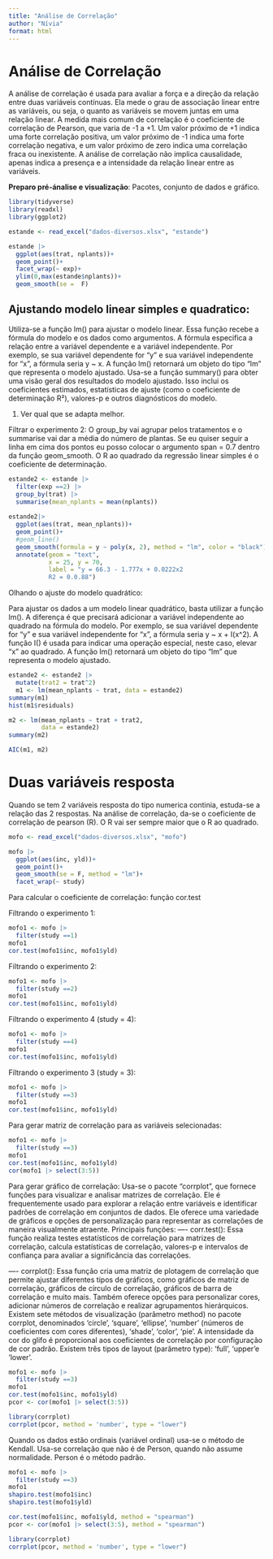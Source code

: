 ```yaml
---
title: "Análise de Correlação"
author: "Nívia"
format: html
---
```


# Análise de Correlação

A análise de correlação é usada para avaliar a força e a direção da relação entre duas variáveis contínuas. Ela mede o grau de associação linear entre as variáveis, ou seja, o quanto as variáveis se movem juntas em uma relação linear. A medida mais comum de correlação é o coeficiente de correlação de Pearson, que varia de -1 a +1. Um valor próximo de +1 indica uma forte correlação positiva, um valor próximo de -1 indica uma forte correlação negativa, e um valor próximo de zero indica uma correlação fraca ou inexistente. A análise de correlação não implica causalidade, apenas indica a presença e a intensidade da relação linear entre as variáveis.

**Preparo pré-ánalise e visualização**: Pacotes, conjunto de dados e gráfico.
```r
library(tidyverse)
library(readxl)
library(ggplot2)
```

```r
estande <- read_excel("dados-diversos.xlsx", "estande")

estande |>
  ggplot(aes(trat, nplants))+
  geom_point()+
  facet_wrap(~ exp)+
  ylim(0,max(estande$nplants))+
  geom_smooth(se =  F)
```

## Ajustando modelo linear simples e quadratico:

Utiliza-se a função lm() para ajustar o modelo linear. Essa função recebe a fórmula do modelo e os dados como argumentos. A fórmula especifica a relação entre a variável dependente e a variável independente. Por exemplo, se sua variável dependente for "y" e sua variável independente for "x", a fórmula seria y \~ x. A função lm() retornará um objeto do tipo "lm" que representa o modelo ajustado. Usa-se a função summary() para obter uma visão geral dos resultados do modelo ajustado. Isso inclui os coeficientes estimados, estatísticas de ajuste (como o coeficiente de determinação R²), valores-p e outros diagnósticos do modelo.

1.  Ver qual que se adapta melhor.

Filtrar o experimento 2: O group_by vai agrupar pelos tratamentos e o summarise vai dar a média do número de plantas. Se eu quiser seguir a linha em cima dos pontos eu posso colocar o argumento span = 0.7 dentro da função geom_smooth. O R ao quadrado da regressão linear simples é o coeficiente de determinação.

```r
estande2 <- estande |>
  filter(exp ==2) |>
  group_by(trat) |>
  summarise(mean_nplants = mean(nplants))
  
estande2|>
  ggplot(aes(trat, mean_nplants))+
  geom_point()+
  #geom_line()
  geom_smooth(formula = y ~ poly(x, 2), method = "lm", color = "black")+
  annotate(geom = "text", 
           x = 25, y = 70,
           label = "y = 66.3 - 1.777x + 0.0222x2
           R2 = 0.0.88")

```

Olhando o ajuste do modelo quadrático:

Para ajustar os dados a um modelo linear quadrático, basta utilizar a função lm(). A diferença é que precisará adicionar a variável independente ao quadrado na fórmula do modelo. Por exemplo, se sua variável dependente for "y" e sua variável independente for "x", a fórmula seria y \~ x + I(x\^2). A função I() é usada para indicar uma operação especial, neste caso, elevar "x" ao quadrado. A função lm() retornará um objeto do tipo "lm" que representa o modelo ajustado.

```r
estande2 <- estande2 |>
  mutate(trat2 = trat^2)
  m1 <- lm(mean_nplants ~ trat, data = estande2)
summary(m1)
hist(m1$residuals)

m2 <- lm(mean_nplants ~ trat + trat2,
         data = estande2)
summary(m2)

AIC(m1, m2)
```

# Duas variáveis resposta

Quando se tem 2 variáveis resposta do tipo numerica continia, estuda-se a relação das 2 respostas. Na análise de correlação, da-se o coeficiente de correlação de pearson (R). O R vai ser sempre maior que o R ao quadrado.

```r
mofo <- read_excel("dados-diversos.xlsx", "mofo")

mofo |>
  ggplot(aes(inc, yld))+
  geom_point()+
  geom_smooth(se = F, method = "lm")+
  facet_wrap(~ study)
```

Para calcular o coeficiente de correlação: função cor.test

Filtrando o experimento 1:

```r
mofo1 <- mofo |>
  filter(study ==1)
mofo1
cor.test(mofo1$inc, mofo1$yld)
```

Filtrando o experimento 2:

```r
mofo1 <- mofo |>
  filter(study ==2)
mofo1
cor.test(mofo1$inc, mofo1$yld)
```

Filtrando o experimento 4 (study = 4):

```r
mofo1 <- mofo |>
  filter(study ==4)
mofo1
cor.test(mofo1$inc, mofo1$yld)
```

Filtrando o experimento 3 (study = 3):

```r
mofo1 <- mofo |>
  filter(study ==3)
mofo1
cor.test(mofo1$inc, mofo1$yld)
```

Para gerar matriz de correlação para as variáveis selecionadas:

```r
mofo1 <- mofo |>
  filter(study ==3)
mofo1
cor.test(mofo1$inc, mofo1$yld)
cor(mofo1 |> select(3:5))
```

Para gerar gráfico de correlação: Usa-se o pacote "corrplot", que fornece funções para visualizar e analisar matrizes de correlação. Ele é frequentemente usado para explorar a relação entre variáveis e identificar padrões de correlação em conjuntos de dados. Ele oferece uma variedade de gráficos e opções de personalização para representar as correlações de maneira visualmente atraente. Principais funções: ---- corr.test(): Essa função realiza testes estatísticos de correlação para matrizes de correlação, calcula estatísticas de correlação, valores-p e intervalos de confiança para avaliar a significância das correlações.

---- corrplot(): Essa função cria uma matriz de plotagem de correlação que permite ajustar diferentes tipos de gráficos, como gráficos de matriz de correlação, gráficos de círculo de correlação, gráficos de barra de correlação e muito mais. Também oferece opções para personalizar cores, adicionar números de correlação e realizar agrupamentos hierárquicos. Existem sete métodos de visualização (parâmetro method) no pacote corrplot, denominados 'circle', 'square', 'ellipse', 'number' (números de coeficientes com cores diferentes), 'shade', 'color', 'pie'. A intensidade da cor do glifo é proporcional aos coeficientes de correlação por configuração de cor padrão. Existem três tipos de layout (parâmetro type): 'full', 'upper'e 'lower'.

```r
mofo1 <- mofo |>
  filter(study ==3)
mofo1
cor.test(mofo1$inc, mofo1$yld)
pcor <- cor(mofo1 |> select(3:5))

library(corrplot)
corrplot(pcor, method = 'number', type = "lower")
```

Quando os dados estão ordinais (variável ordinal) usa-se o método de Kendall. Usa-se correlação que não é de Person, quando não assume normalidade. Person é o método padrão.

```r
mofo1 <- mofo |>
  filter(study ==3)
mofo1
shapiro.test(mofo1$inc)
shapiro.test(mofo1$yld)

cor.test(mofo1$inc, mofo1$yld, method = "spearman")
pcor <- cor(mofo1 |> select(3:5), method = "spearman")

library(corrplot)
corrplot(pcor, method = 'number', type = "lower")
```

